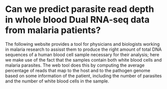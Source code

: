 # Can we predict parasite read depth in whole blood Dual RNA-seq data from malaria patients?

The following website provides a tool for physicians and biologists working in malaria research to assisst them to produce the right amount of total DNA sequences of a human blood cell sample necessary for their analysis; here we make use of the fact that the samples contain both white blood cells and malaria parasites.
The web tool does this by computing the average percentage of reads that map to the host and to the pathogen genome based on some information of the patient, including the number of parasites and the number of white blood cells in the sample. 
